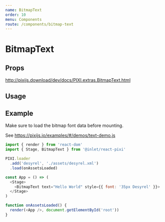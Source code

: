 ```yaml
---
name: BitmapText
order: 10
menu: Components
route: /components/bitmap-text
---
```



# BitmapText

## Props

http://pixijs.download/dev/docs/PIXI.extras.BitmapText.html

## Usage

<Playground>
  <Stage width={500} height={300} options={{ backgroundColor: 0xffffff }}>
    <BitmapText anchor={0.5} x={250} y={150} text="Hello World!" style={{ font: '50px Desyrel' }}/>
  </Stage>
</Playground>

## Example

Make sure to load the bitmap font data before mounting.

See https://pixijs.io/examples/#/demos/text-demo.js

```js
import { render } from 'react-dom'
import { Stage, BitmapText } from '@inlet/react-pixi'

PIXI.loader
  .add('desyrel', './assets/desyrel.xml')
  .load(onAssetsLoaded)

const App = () => (
  <Stage>
    <BitmapText text="Hello World" style={{ font: '35px Desyrel' }}>
  </Stage>
)

function onAssetsLoaded() {
  render(<App />, document.getElementById('root'))
}
```
